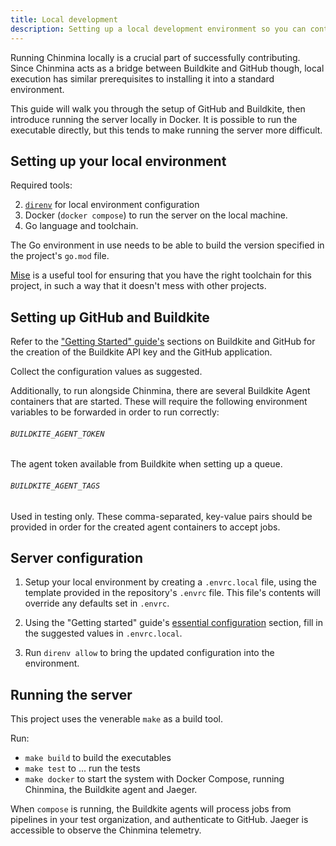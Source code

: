 ```yaml
---
title: Local development
description: Setting up a local development environment so you can contribute to Chinmina.
---
```



Running Chinmina locally is a crucial part of successfully contributing. Since
Chinmina acts as a bridge between Buildkite and GitHub though, local execution
has similar prerequisites to installing it into a standard environment.

This guide will walk you through the setup of GitHub and Buildkite, then
introduce running the server locally in Docker. It is possible to run the
executable directly, but this tends to make running the server more difficult.

## Setting up your local environment

Required tools:

2. [`direnv`](https://direnv.net/) for local environment configuration
3. Docker (`docker compose`) to run the server on the local machine.
4. Go language and toolchain.

<Aside type="tip">

The Go environment in use needs to be able to build the version specified in the
project's `go.mod` file.

[Mise](https://mise.jdx.dev/) is a useful tool for ensuring that you have
the right toolchain for this project, in such a way that it doesn't mess with
other projects.

</Aside>

## Setting up GitHub and Buildkite

Refer to the ["Getting Started" guide's](../guides/getting-started) sections on
Buildkite and GitHub for the creation of the Buildkite API key and the GitHub
application.

Collect the configuration values as suggested.

Additionally, to run alongside Chinmina, there are several Buildkite Agent
containers that are started. These will require the following environment
variables to be forwarded in order to run correctly:

###### `BUILDKITE_AGENT_TOKEN`

The agent token available from Buildkite when setting up a queue.

###### `BUILDKITE_AGENT_TAGS`

Used in testing only. These comma-separated, key-value pairs should be provided in order for the created agent containers to accept jobs.

## Server configuration

<Steps>

1. Setup your local environment by creating a `.envrc.local` file, using the
   template provided in the repository's `.envrc` file. This file's contents will
   override any defaults set in `.envrc`.

2. Using the "Getting started" guide's [essential
   configuration](getting-started#chinmina-bridge-setup) section, fill in the
   suggested values in `.envrc.local`.

3. Run `direnv allow` to bring the updated configuration into the environment.

</Steps>

## Running the server

This project uses the venerable `make` as a build tool.

Run:

- `make build` to build the executables
- `make test` to ... run the tests
- `make docker` to start the system with Docker Compose, running Chinmina, the Buildkite agent and Jaeger.

When `compose` is running, the Buildkite agents will process jobs from pipelines
in your test organization, and authenticate to GitHub. Jaeger is accessible to
observe the Chinmina telemetry.
